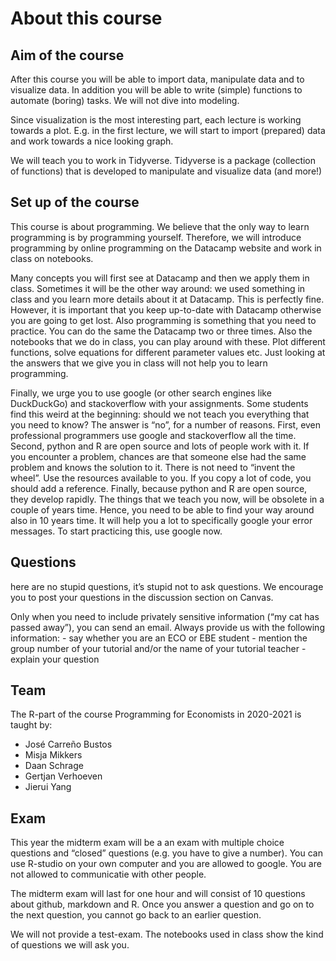 # About this course


## Aim of the course

After this course you will be able to import data, manipulate data and to visualize data. In addition you will be able to write (simple) functions to automate (boring) tasks. We will not dive into modeling. 

Since visualization is the most interesting part, each lecture is working towards a plot. E.g. in the first lecture, we will start to import (prepared) data and work towards a nice looking graph. 


We will teach you to work in Tidyverse. Tidyverse is a package (collection of functions) that is developed to manipulate and visualize data (and more!)


## Set up of the course

This course is about programming. We believe that the only way to learn programming is by programming yourself. Therefore, we will introduce programming by online programming on the Datacamp website and work in class on notebooks. 

Many concepts you will first see at Datacamp and then we apply them in class. Sometimes it will be the other way around: we used something in class and you learn more details about it at Datacamp. This is perfectly fine. However, it is important that you keep up-to-date with Datacamp otherwise you are going to get lost. Also programming is something that you need to practice. You can do the same the Datacamp two or three times. Also the notebooks that we do in class, you can play around with these. Plot different functions, solve equations for different parameter values etc. Just looking at the answers that we give you in class will not help you to learn programming. 

Finally, we urge you to use google (or other search engines like DuckDuckGo) and stackoverflow with your assignments. Some students find this weird at the beginning: should we not teach you everything that you need to know? The answer is "no", for a number of reasons. First, even professional programmers use google and stackoverflow all the time. Second, python and R are open source and lots of people work with it. If you encounter a problem, chances are that someone else had the same problem and knows the solution to it. There is not need to “invent the wheel”. Use the resources available to you. If you copy a lot of code, you should add a reference. Finally, because python and R are open source, they develop rapidly. The things that we teach you now, will be obsolete in a couple of years time. Hence, you need to be able to find your way around also in 10 years time. It will help you a lot to specifically google your error messages.
To start practicing this, use google now.


## Questions

here are no stupid questions, it’s stupid not to ask questions. We encourage you to post your questions in the discussion section on Canvas.

Only when you need to include privately sensitive information (“my cat has passed away”), you can send an email. Always provide us with the following information: - say whether you are an ECO or EBE student - mention the group number of your tutorial and/or the name of your tutorial teacher - explain your question

## Team

The R-part of the course Programming for Economists in 2020-2021 is taught by:

- José Carreño Bustos 
- Misja Mikkers
- Daan Schrage
- Gertjan Verhoeven
- Jierui Yang


## Exam

This year the midterm exam will be a an exam with multiple choice questions and "closed" questions (e.g. you have to give a number). You can use R-studio on your own computer and you are allowed to google. You are not allowed to communicatie with other people. 

The midterm exam will last for one hour and will consist of 10 questions about github, markdown and R. Once you answer a question and go on to the next question, you cannot go back to an earlier question.

We will not provide a test-exam. The notebooks used in class show the kind of questions we will ask you.


